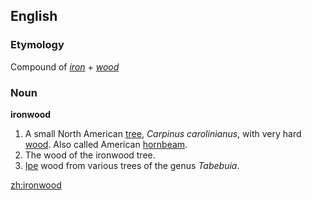 ==English==

===Etymology===
Compound of ''[[iron]]'' + ''[[wood]]''

===Noun===
'''ironwood'''

# A small North American [[tree]], ''Carpinus carolinianus'', with very hard [[wood]].  Also called American [[hornbeam]].
# The wood of the ironwood tree.
# [[Ipe]] wood from various trees of the genus ''Tabebuia''.

[[zh:ironwood]]